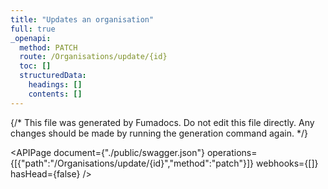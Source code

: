 ```yaml
---
title: "Updates an organisation"
full: true
_openapi:
  method: PATCH
  route: /Organisations/update/{id}
  toc: []
  structuredData:
    headings: []
    contents: []
---
```


{/* This file was generated by Fumadocs.
Do not edit this file directly. Any changes should be made by running the generation command again. */}

<APIPage document={"./public/swagger.json"} operations={[{"path":"/Organisations/update/{id}","method":"patch"}]} webhooks={[]} hasHead={false} />